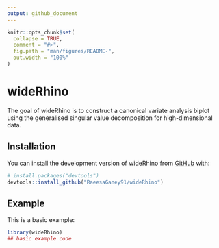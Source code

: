 ```yaml
---
output: github_document
---
```


<!-- README.md is generated from README.Rmd. Please edit that file -->

```r
knitr::opts_chunk$set(
  collapse = TRUE,
  comment = "#>",
  fig.path = "man/figures/README-",
  out.width = "100%"
)
```

# wideRhino

<!-- badges: start -->
<!-- badges: end -->

The goal of wideRhino is to construct a canonical variate analysis biplot using the generalised singular value decomposition for high-dimensional data. 

## Installation

You can install the development version of wideRhino from [GitHub](https://github.com/) with:

``` r
# install.packages("devtools")
devtools::install_github("RaeesaGaney91/wideRhino")
```

## Example

This is a basic example:

```r
library(wideRhino)
## basic example code
```

